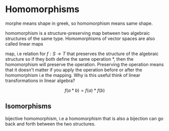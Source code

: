
# Homomorphisms

morphe means shape in greek, so homomorphism means same shape.

homomorphism is a structure-preserving map between two algebraic structures of the same type.
Homomorphisms of vector spaces are also called linear maps

map, i.e relation for $f: S \to T$ that preserves the structure of the algebraic structure so if they both
define the same operation *, then the homomorphism will preserve the operation. Preserving 
the operation means that it doesn't matter if you apply the operation before or after the homomorphism i.e 
the mapping. Why is this useful think of linear transformations in linear algebra?

```math
f(a * b) = f(a) * f(b)
```

## Isomorphisms

bijective homomorphism, i.e a homomorphism that is also a bijection can go back and forth between the two structures.

